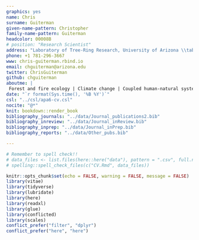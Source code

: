 ```yaml
---
graphics: yes
name: Chris
surname: Guiterman
given-name-pattern: Christopher
family-name-pattern: Guiterman
headcolor: 00008B
# position: "Research Scientist"
address: "Laboratory of Tree-Ring Research, University of Arizona \\tabularnewline Permanent residence: Hanover, New Hampshire \\tabularnewline"
phone: +1 781-296-3667
www: chris-guiterman.rbind.io
email: chguiterman@arizona.edu
twitter: ChrisGuiterman
github: chguiterman
aboutme: |
 Forest and fire ecology | Climate change | Coupled human-natural systems | Applications in dendrochronology
date: "`r format(Sys.time(), '%B %Y')`"
csl: "../csl/apa6-cv.csl"
nocite: "@*"
knit: bookdown::render_book
bibliography_journals: "../data/Journal_publications2.bib"
bibliography_inreview: "../data/Journal_inReview.bib"
bibliography_inprep: "../data/Journal_inPrep.bib"
bibliography_reports: "../data/Other_pubs.bib"

---
```


```r
# Remember to spell check!!
# data_files <- list.files(here::here("data"), pattern = ".csv", full.names = TRUE)
# spelling::spell_check_files(c("CV.Rmd", data_files))
```

```r
knitr::opts_chunk$set(echo = FALSE, warning = FALSE, message = FALSE)
library(vitae)
library(tidyverse)
library(lubridate)
library(here)
library(readxl)
library(glue)
library(conflicted)
library(scales)
conflict_prefer("filter", "dplyr")
conflict_prefer("here", "here")
```
